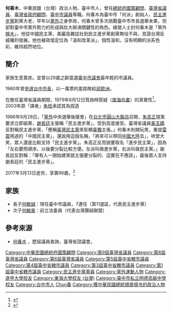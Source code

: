 
{{Infobox_officeholder
| name = 何春木		
| image name =		
| width =		
| now = 中華民國（台灣）政治人士	
| period =		
| Sex =男 		
| place of birth ={{TWN-JPN}}[[臺中州|臺中州]][[臺中市_(州轄市)|臺中市]]	
| date of birth = {{birth date|df=yes|1922|10|31}}	
| place of death ={{TWN}}[[臺中市_(直轄市)|臺中市]]
| date of death = {{death date and age|df=yes|2017|3|13|1922|10|31}}
| nationality = {{JPN-EMP}}（1922年–1945年）<br>{{ROC}}（1945年–2017年）
| party = {{Nonp}}→{{Dpp}}
| educate =
* [[明德高商|明德高商]]畢業
* [[逢甲大學|逢甲大學]]企管系肄業
* [[東海大學_(台灣)|東海大學]]企管研究班結業
| past =
* 臺中市議會第一、三、四、五屆議員
* 臺灣省議會第六、八、九屆議員
* 臺中市煤礦公會理事長
* 臺中市第八信用合作社理事
* 臺中市政府顧問
* 臺中市合作社聯合社理事主席
* 中華民國合作社聯合社常務理事
* 民主進步黨中央評議委員會召集人
* 臺灣省政府顧問
* 總統府國策顧問
}}

'''何春木'''{{BD|1922年|10月3日|2017年|3月13日|catIdx=H}}，中華民國（台灣）政治人物，臺中市人，曾任[[總統府國策顧問|總統府國策顧問]]、[[臺灣省議員|臺灣省議員]]、[[臺灣省|臺灣省政府顧問]]、[[臺中市議會|臺中市議員]]等職。何春木為臺中市「何派」創始人、[[民主進步黨|民主進步黨]]創黨大老，早年以[[黨外|黨外]]之身參政，何春木曾多次挑戰臺中市市長選舉未果，但卻對臺中市黨外勢力的形成與壯大辦演關鍵性的角色。綠營人士封何春木是「黨外[[檜木|檜木]]」，他從中國民主黨、美麗島雜誌社到民主進步黨創黨無役不與，見證台灣反威權的發展。他也被政壇定位為「溫和改革派」，個性溫和，沒有明顯的派系色彩，維持超然地位。

==簡介==
家族生意賣炭。並曾以29歲之齡當選[[臺中市議會|臺中市議會]]最年輕的市議員。

1960年曾[[1960年中華民國縣市長選舉#臺中市|參選台中市長]]，以一萬票的差距敗給[[邱欽洲|邱欽洲]]。

在擔任臺灣省議員期間，1979年6月12日質詢時質疑〈[[南海血書|南海血書]]〉的真實性<ref>{{cite web |author1=中央研究院 |url=https://twstudy.iis.sinica.edu.tw/twht/General/HistoryToday.asp?page=2 |title=存档副本 |access-date=2021-06-12 |archive-date=2021-06-12 |archive-url=https://web.archive.org/web/20210612051427/https://twstudy.iis.sinica.edu.tw/twht/General/HistoryToday.asp?page=2 }}</ref>。2003年原「譯者」[[朱桂|朱桂]]承認其為捏造

1986年9月28日，「[[黨外|黨外]]中央選舉後援會」在[[台北市|台北市]][[圓山大飯店|圓山大飯店]]召開，[[朱高正|朱高正]]提案要求立即組黨，[[謝長廷|謝長廷]]主張稱「民主進步黨」，受到高度接受。臺灣省議員[[黃玉嬌|黃玉嬌]]反對稱民主進步黨，「應稱[[臺灣民主黨|臺灣民主黨]]來彰顯[[臺獨|臺獨]]主張。」何春木則開玩笑，重提[[雷震_(中華民國)|雷震]]用過的「中國民主黨」，還說用這個名稱，「將來可以帶回[[中國大陸|中國大陸]]去」，哄堂大笑，眾人還是比較支持「民主進步黨」。朱高正反而說要取名「進步民主黨」，因為「左右要照順序。以後要分裂比較方便。左派叫做進步黨，右派叫做民主黨。」謝長廷反對稱：「哪有人一開始建黨就主張要分裂的、這實在不應該」，最後眾人支持謝長廷的「民主進步黨」。

2017年3月13日逝世，享壽96歲。<ref>{{Cite web |url=https://udn.com/news/story/6656/2340157 |title=民進黨大老何春木辭世 享壽96歲 |accessdate=2017-03-15 |archive-date=2017-03-13 |archive-url=https://web.archive.org/web/20170313194212/https://udn.com/news/story/6656/2340157 |dead-url=no }}</ref>

==家族==
* 長子[[何敏誠|何敏誠]]：現任臺中市議員，7連任（第11選區，代表民主進步黨）
* 次子[[何敏豪|何敏豪]]：前立法委員（代表台灣團結聯盟）

==參考來源==
*[http://www.tpa.gov.tw/big5/Councilor/Councilor_view.asp?id=401&cid=2&urlID=20 何春木] {{Wayback|url=http://www.tpa.gov.tw/big5/Councilor/Councilor_view.asp?id=401&cid=2&urlID=20 |date=20131110210011 }}，歷屆議員查詢，臺灣省諮議會。

{{DEFAULTSORT:He何}}
[[Category:中華民國總統府國策顧問|Category:中華民國總統府國策顧問]]
[[Category:第9屆臺灣省議員|Category:第9屆臺灣省議員]]
[[Category:第8屆臺灣省議員|Category:第8屆臺灣省議員]]
[[Category:第6屆臺灣省議員|Category:第6屆臺灣省議員]]
[[Category:第5屆臺中省轄市議員|Category:第5屆臺中省轄市議員]]
[[Category:第4屆臺中省轄市議員|Category:第4屆臺中省轄市議員]]
[[Category:第3屆臺中省轄市議員|Category:第3屆臺中省轄市議員]]
[[Category:第1屆臺中省轄市議員|Category:第1屆臺中省轄市議員]]
[[Category:民主進步黨黨員|Category:民主進步黨黨員]]
[[Category:黨外運動人物|Category:黨外運動人物]]
[[Category:逢甲大學校友|Category:逢甲大學校友]]
[[Category:東海大學校友_(台灣)|Category:東海大學校友 (台灣)]]
[[Category:臺中市私立明德高級中學校友|Category:臺中市私立明德高級中學校友]]
[[Category:台中市人|Category:台中市人]]
[[Category:何姓|Chun春]]
[[Category:獲中華民國總統頒褒揚令的政治人物|Category:獲中華民國總統頒褒揚令的政治人物]]